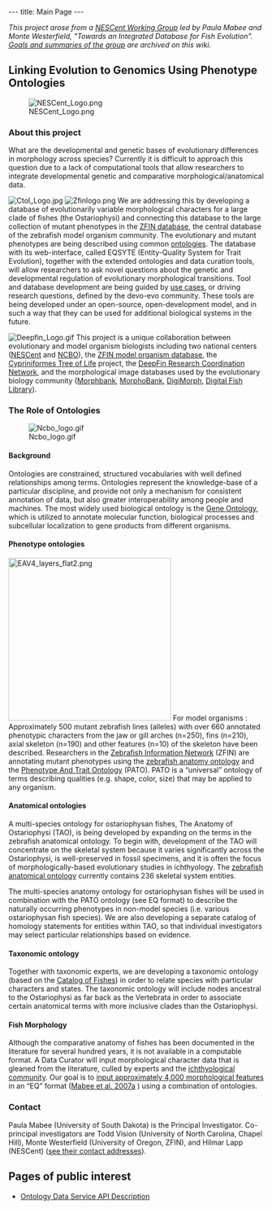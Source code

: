 ---
title: Main Page
---

''This project arose from a [http://www.nescent.org/science/workinggroup.php NESCent Working Group] led by Paula Mabee and Monte Westerfield, "Towards an Integrated Database for Fish Evolution". [[Fish Evolution Working Group|Goals and summaries of the group]] are archived on this wiki.''

==Linking Evolution to Genomics Using Phenotype Ontologies==

[[Image:NESCent Logo.png|right]] 
===About this project===

What are the developmental and genetic bases of evolutionary differences in morphology across species?  Currently it is difficult to approach this question due to a lack of computational tools that allow researchers to integrate developmental genetic and comparative morphological/anatomical data.  

[[Image:Ctol Logo.jpg|right]] [[Image:Zfinlogo.png|left]] We are addressing this by developing a database of evolutionarily variable morphological characters for a large clade of fishes (the Ostariophysi) and connecting this database to the large collection of mutant phenotypes in the [http://zfin.org ZFIN database], the central database of the zebrafish model organism community. The evolutionary and mutant phenotypes are being described using common [[#The_Role_of_Ontologies|ontologies]].  The database with its web-interface, called EQSYTE (Entity-Quality System for Trait Evolution), together with the extended ontologies and data curation tools, will allow researchers to ask novel questions about the genetic and developmental regulation of evolutionary morphological transitions. Tool and database development are being guided by [http://en.wikipedia.org/wiki/Use_case use cases], or driving research questions, defined by the devo-evo community.  These tools are being developed under an open-source, open-development model, and in such a way that they can be used for additional biological systems in the future.

[[Image:Deepfin Logo.gif|right]] This project is a unique collaboration between evolutionary and model organism biologists including two national centers ([http://www.nescent.org NESCent] and [http://www.bioontology.org NCBO]), the [http://zfin.org ZFIN model organism database], the [http://bio.slu.edu/mayden/cypriniformes/home.html Cypriniformes Tree of Life] project, the [http://www.deepfin.org/ DeepFin Research Coordination Network], and the morphological image databases used by the evolutionary biology community ([http://www.morphbank.net/ Morphbank], [http://morphobank.geongrid.org/ MorphoBank], [http://digimorph.org/ DigiMorph], [http://www.digitalfishlibrary.org/ Digital Fish Library]).

===The Role of Ontologies===
[[Image:Ncbo logo.gif|right]] 
====Background====

Ontologies are constrained, structured vocabularies with well defined relationships among terms. Ontologies represent the knowledge-base of a particular discipline, and provide not only a mechanism for consistent annotation of data, but also greater interoperability among people and machines. The most widely used biological ontology is the [http://www.geneontology.org Gene Ontology], which is utilized to annotate molecular function, biological processes and subcellular localization to gene products from different organisms.

====Phenotype ontologies==== 

[[Image:EAV4_layers_flat2.png|right|320px]] For model organisms : Approximately 500 mutant zebrafish lines (alleles) with over 660 annotated phenotypic characters from the jaw or gill arches (n=250), fins (n=210), axial skeleton (n=190) and other features (n=10) of the skeleton have been described. Researchers in the [http://www.zfin.org Zebrafish Information Network] (ZFIN) are annotating mutant phenotypes using the [http://obofoundry.org/cgi-bin/detail.cgi?id=zebrafish_anatomy&title=Zebrafish%20anatomy%20and%20development zebrafish anatomy ontology] and the [http://www.bioontology.org/wiki/index.php/PATO:Main_Page Phenotype And Trait Ontology] (PATO). PATO is a “universal” ontology of terms describing qualities (e.g. shape, color, size) that may be applied to any organism.

====Anatomical ontologies====

A multi-species ontology for ostariophysan fishes, The Anatomy of Ostariophysi <!-- or: The Anatomical Ontology --> (TAO), is being developed by expanding on the terms in the zebrafish anatomical ontology.  To begin with, development of the TAO will concentrate on the skeletal system because it varies significantly across the Ostariophysi, is well-preserved in fossil specimens, and it is often the focus of morphologically-based evolutionary studies in ichthyology.  The [http://zfin.org/zf_info/anatomy/dict/sum.html zebrafish anatomical ontology] currently contains 236 skeletal system entities. 

The multi-species anatomy ontology for ostariophysan fishes will be used in combination with the PATO ontology (see EQ format) to describe the naturally occurring phenotypes in non-model species (i.e. various ostariophysan fish species).  We are also developing a separate catalog of homology statements for entities within TAO, so that individual investigators may select particular relationships based on evidence.

====Taxonomic ontology====

Together with taxonomic experts, we are developing a taxonomic ontology (based on the [http://www.calacademy.org/RESEARCH/ichthyology/catalog/fishcatsearch.html Catalog of Fishes]) in order to relate species with particular characters and states.  The taxonomic ontology will include nodes ancestral to the Ostariophysi as far back as the Vertebrata in order to associate certain anatomical terms with more inclusive clades than the Ostariophysi.  

====Fish Morphology====

Although the comparative anatomy of fishes has been documented in the literature for several hundred years, it is not available in a computable format.  A Data Curator will input morphological character data that is gleaned from the literature, culled by experts and the [http://www.deepfin.org/ ichthyological community].  Our goal is to [[Morphology|input approximately 4,000 morphological features]] in an “EQ” format ([[Media:TREE Mabee.pdf|Mabee et al. 2007a]]<!--; Mabee et al. 2007 in process-->) using a combination of ontologies.



===Contact===

Paula Mabee (University of South Dakota) is the Principal Investigator. Co-principal investigators are Todd Vision (University of North Carolina, Chapel Hill), Monte Westerfield (University of Oregon, ZFIN), and Hilmar Lapp (NESCent) ([[Contact|see their contact addresses]]).

==Pages of public interest==

* [[Ontology_Data_Service_API|Ontology Data Service API Description]]